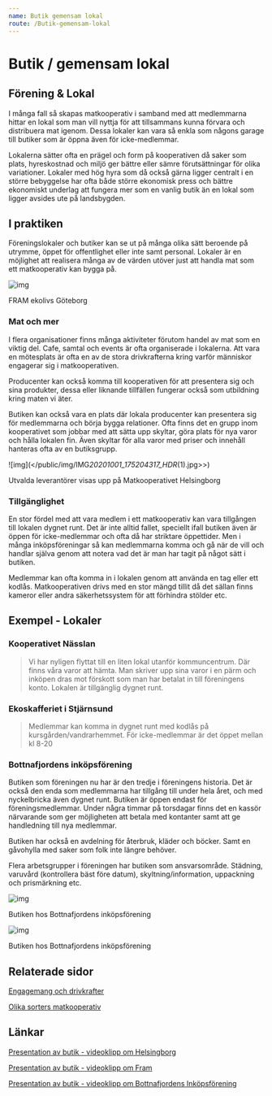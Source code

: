 ```yaml
---
name: Butik gemensam lokal
route: /Butik-gemensam-lokal
---
```


# Butik / gemensam lokal

## Förening & Lokal

I många fall så skapas matkooperativ i samband med att medlemmarna hittar en lokal som man vill nyttja för att tillsammans kunna förvara och distribuera mat igenom. Dessa lokaler kan vara så enkla som någons garage till butiker som är öppna även för icke-medlemmar.

Lokalerna sätter ofta en prägel och form på kooperativen då saker som plats, hyreskostnad och miljö ger bättre eller sämre förutsättningar för olika variationer. Lokaler med hög hyra som då också gärna ligger centralt i en större bebyggelse har ofta både större ekonomisk press och bättre ekonomiskt underlag att fungera mer som en vanlig butik än en lokal som ligger avsides ute på landsbygden.

## I praktiken

Föreningslokaler och butiker kan se ut på många olika sätt beroende på utrymme, öppet för offentlighet eller inte samt personal. Lokaler är en möjlighet att realisera många av de värden utöver just att handla mat som ett matkooperativ kan bygga på.

![img](../public/img/fram2020.jpg)

FRAM ekolivs Göteborg

### Mat och mer

I flera organisationer finns många aktiviteter förutom handel av mat som en viktig del. Cafe, samtal och events är ofta organiserade i lokalerna. Att vara en mötesplats är ofta en av de stora drivkrafterna kring varför människor engagerar sig i matkooperativen.

Producenter kan också komma till kooperativen för att presentera sig och sina produkter, dessa eller liknande tillfällen fungerar också som utbildning kring maten vi äter.

Butiken kan också vara en plats där lokala producenter kan presentera sig för medlemmarna och börja bygga relationer. Ofta finns det en grupp inom kooperativet som jobbar med att sätta upp skyltar, göra plats för nya varor och hålla lokalen fin. Även skyltar för alla varor med priser och innehåll hanteras ofta av en butiksgrupp.

![img](</public/img/IMG*20201001_175204317_HDR*(1).jpg>>)

Utvalda leverantörer visas upp på Matkooperativet Helsingborg

### Tillgänglighet

En stor fördel med att vara medlem i ett matkooperativ kan vara tillgången till lokalen dygnet runt. Det är inte alltid fallet, speciellt ifall butiken även är öppen för icke-medlemmar och ofta då har striktare öppettider. Men i många inköpsföreningar så kan medlemmarna komma och gå när de vill och handlar själva genom att notera vad det är man har tagit på något sätt i butiken.

Medlemmar kan ofta komma in i lokalen genom att använda en tag eller ett kodlås. Matkooperativen drivs med en stor mängd tillit då det sällan finns kameror eller andra säkerhetssystem för att förhindra stölder etc.

## Exempel - Lokaler

### Kooperativet Nässlan

> Vi har nyligen flyttat till en liten lokal utanför kommuncentrum. Där finns våra varor att hämta. Man skriver upp sina varor i en pärm och inköpen dras mot förskott som man har betalat in till föreningens konto. Lokalen är tillgänglig dygnet runt.

### Ekoskafferiet i Stjärnsund

> Medlemmar kan komma in dygnet runt med kodlås på kursgården/vandrarhemmet. För icke-medlemmar är det öppet mellan kl 8-20

### Bottnafjordens inköpsförening

Butiken som föreningen nu har är den tredje i föreningens historia. Det är också den enda som medlemmarna har tillgång till under hela året, och med nyckelbricka även dygnet runt. Butiken är öppen endast för föreningsmedlemmar. Under några timmar på torsdagar finns det en kassör närvarande som ger möjligheten att betala med kontanter samt att ge handledning till nya medlemmar.

Butiken har också en avdelning för återbruk, kläder och böcker. Samt en gåvohylla med saker som folk inte längre behöver.

Flera arbetsgrupper i föreningen har butiken som ansvarsområde. Städning, varuvård (kontrollera bäst före datum), skyltning/information, uppackning och prismärkning etc.

![img](../public/img/bottnaf-ink1.jpg)

Butiken hos Bottnafjordens inköpsförening

![img](../public/img/bottnaf-ink2.jpg)

Butiken hos Bottnafjordens inköpsförening

## Relaterade sidor

[Engagemang och drivkrafter](Engagemang%20och%20drivkrafter%20bd5cd3744f084036bec36202d22b7214.md)

[Olika sorters matkooperativ](Olika%20sorters%20matkooperativ%2060d6b9dc0b7f42319bcd6ac1de474350.md)

## Länkar

[Presentation av butik - videoklipp om Helsingborg](https://www.youtube.com/watch?v=2iByBOMbaLM)

[Presentation av butik - videoklipp om Fram](https://www.youtube.com/watch?v=zPqz3EmUseo)

[Presentation av butik - videoklipp om Bottnafjordens Inköpsförening](https://www.youtube.com/watch?v=DruNhgSbPdQ)
